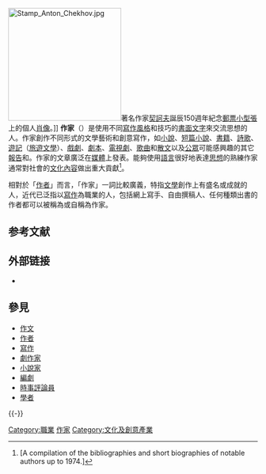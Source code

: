 {{Refimprove|time=2022-04-30T05:45:07+00:00}}
{{NoteTA
|1=zh-cn:福柯; zh-tw:傅柯;
}}
{{Infobox Occupation
| name= 作家
| image= [[File:Francisco_de_Goya_y_Lucientes_-_Gaspar_Melchor_de_Jovellanos.jpg|250px]]
| caption= 描繪西班牙作家{{link-en|加斯帕·梅爾喬·德約韋利亞諾斯|Gaspar Melchor de Jovellanos|}}使用貿易工具的一幅畫像。
| official_names=
<!------------Details------------------->
| type=
| activity_sector = [[文學|文學]]
| competencies = [[語言能力|語言能力]]、[[語法|語法]]、[[讀寫能力|讀寫能力]]
| formation = 
| employment_field = [[大眾傳媒|大眾傳媒]]、[[社交媒體|社交媒體]]
| related_occupation = {{flatlist|
* [[記者|記者]]
* [[小說家|小說家]]
* [[詩人|詩人]]
* [[專欄作家|專欄作家]]
}}
| average_salary=
}}
[[File:Stamp_Anton_Chekhov.jpg|228px]]著名作家[[契訶夫|契訶夫]]誕辰150週年紀念[[郵票|郵票]][[小型張|小型張]]上的個人[[肖像|肖像]]。]]
'''作家'''（{{lang-en|writer}}）是使用不同[[寫作風格|寫作風格]]和技巧的[[寫作|書面文字]]來交流思想的人。作家創作不同形式的文學藝術和創意寫作，如[[小說|小說]]、[[短篇小說|短篇小說]]、[[書籍|書籍]]、[[詩歌|詩歌]]、[[遊記|遊記]]（[[旅遊文學|旅遊文學]]）、[[戲劇|戲劇]]、[[劇本|劇本]]、[[電視劇|電視劇]]、[[歌曲|歌曲]]和[[散文|散文]]以及[[公眾|公眾]]可能感興趣的其它[[報告|報告]]和{{link-en|文章 (出版業)|Article (publishing)|新聞文章}}。作家的文章廣泛在[[大眾傳媒|媒體]]上發表。能夠使用[[語言|語言]]很好地表達[[思想|思想]]的熟練作家通常對社會的[[文化|文化內容]]做出重大貢獻<ref>{{cite book |last1=Magill |first1=Frank N.|title=Cyclopedia of World Authors|edition=revised  |volume=I, II, III |year=1974 |publisher=Salem Press |location=Englewood Cliffs, New Jersey |pages=1–1973}} [A compilation of the bibliographies and short biographies of notable authors up to 1974.]</ref>。

相對於「[[作者|作者]]」而言，「作家」一詞比較廣義，特指[[文學|文學]]創作上有盛名或成就的人，近代已泛指以[[寫作|寫作]]為職業的人，包括網上寫手、自由撰稿人、任何種類出書的作者都可以被稱為或自稱為作家。

== 参考文献 ==
{{Reflist}}

== 外部链接 ==
* {{Commons category-inline|Writers}}

==參見==
*[[作文|作文]]
*[[作者|作者]]
*[[寫作|寫作]]
*[[劇作家|劇作家]]
*[[小說家|小說家]]
*[[編劇|編劇]]
*[[時事評論員|時事評論員]]
*[[學者|學者]]

{{-}}
{{書籍出版流程}}
{{职业小作品}}
{{Authority control}}

[[Category:職業|Category:職業]]
[[Category:作家|]]
[[Category:文化及創意產業|Category:文化及創意產業]]